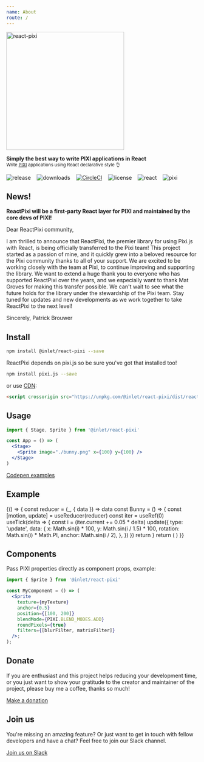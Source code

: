 ```yaml
---
name: About
route: /
---
```



<p>
  <h1 align="center" hidden>
    React Pixi
  </h1>
  <img
    src="https://user-images.githubusercontent.com/232559/142733492-3c106f68-8b8e-459c-95f9-aca77561d438.png"
    alt="react-pixi"
    width="310"
  />
</p>

<p>
  <strong>Simply the best way to write PIXI applications in React</strong>
  <br />
  <sub>
    Write <a href="http://www.pixijs.com/">PIXI</a> applications using React declarative style 👌
  </sub>
</p>

![release](https://img.shields.io/github/v/release/inlet/react-pixi) &nbsp;&nbsp; ![downloads](https://img.shields.io/npm/dm/@inlet/react-pixi) &nbsp;&nbsp; [![CircleCI](https://img.shields.io/circleci/project/github/inlet/react-pixi/master.svg)](https://circleci.com/gh/inlet/react-pixi) &nbsp;&nbsp; ![license](https://img.shields.io/badge/license-MIT-green.svg) &nbsp;&nbsp; ![react](https://img.shields.io/badge/react-latest-ff69b4.svg) &nbsp;&nbsp; ![pixi](https://img.shields.io/badge/pixi-v6+-ff69b4.svg)

## News!

**ReactPixi will be a first-party React layer for PIXI and maintained by the core devs of PIXI!**

Dear ReactPixi community,

I am thrilled to announce that ReactPixi, the premier library for using Pixi.js with React, is being officially transferred to the Pixi team! This project started as a passion of mine, and it quickly grew into a beloved resource for the Pixi community thanks to all of your support.
We are excited to be working closely with the team at Pixi, to continue improving and supporting the library. We want to extend a huge thank you to everyone who has supported ReactPixi over the years, and we especially want to thank Mat Groves for making this transfer possible.
We can't wait to see what the future holds for the library under the stewardship of the Pixi team. Stay tuned for updates and new developments as we work together to take ReactPixi to the next level!

Sincerely,
Patrick Brouwer

## Install

```bash
npm install @inlet/react-pixi --save
```

ReactPixi depends on pixi.js so be sure you've got that installed too!

```bash
npm install pixi.js --save
```

or use [CDN](/cdn-links):

```html
<script crossorigin src="https://unpkg.com/@inlet/react-pixi/dist/react-pixi.umd.js"></script>
```

## Usage

```jsx
import { Stage, Sprite } from '@inlet/react-pixi'

const App = () => (
  <Stage>
    <Sprite image="./bunny.png" x={100} y={100} />
  </Stage>
)
```

[Codepen examples](https://codepen.io/collection/XPpGdb/)

## Example

<Playground>
  {() => {
    const reducer = (_, { data }) => data
    const Bunny = () => {
      const [motion, update] = useReducer(reducer)
      const iter = useRef(0)
      useTick(delta => {
        const i = (iter.current += 0.05 * delta)
        update({
          type: 'update',
          data: {
            x: Math.sin(i) * 100,
            y: Math.sin(i / 1.5) * 100,
            rotation: Math.sin(i) * Math.PI,
            anchor: Math.sin(i / 2),
          },
        })
      })
      return <Sprite image="https://s3-us-west-2.amazonaws.com/s.cdpn.io/693612/IaUrttj.png" {...motion} />
    }
    return (
      <Stage width={300} height={300} options={{ backgroundAlpha: 0 }}>
        <Container x={150} y={150}>
          <Bunny />
        </Container>
      </Stage>
    )
  }}
</Playground>

## Components

Pass PIXI properties directly as component props, example:

```jsx
import { Sprite } from '@inlet/react-pixi'

const MyComponent = () => (
  <Sprite
    texture={myTexture}
    anchor={0.5}
    position={[100, 200]}
    blendMode={PIXI.BLEND_MODES.ADD}
    roundPixels={true}
    filters={[blurFilter, matrixFilter]}
  />;
);
```

## Donate

If you are enthusiast and this project helps reducing your development time, or you just want to show your gratitude to the creator and maintainer of the project, please buy me a coffee, thanks so much!

[Make a donation](https://www.paypal.me/donatepatrick)

## Join us

You're missing an amazing feature? Or just want to get in touch with fellow developers
and have a chat? Feel free to join our Slack channel.

[Join us on Slack](https://join.slack.com/t/reactpixi/shared_invite/enQtODk5NjQ2ODQ4MTI5LWVjNzlkZTJjYmI4NDcxYzljNDM4MmYwMzZkYWFlM2VkNmFhNDBmYzg3OGE5YzBiY2NmZTIwZDY0MTA4ZjA4OGM)
